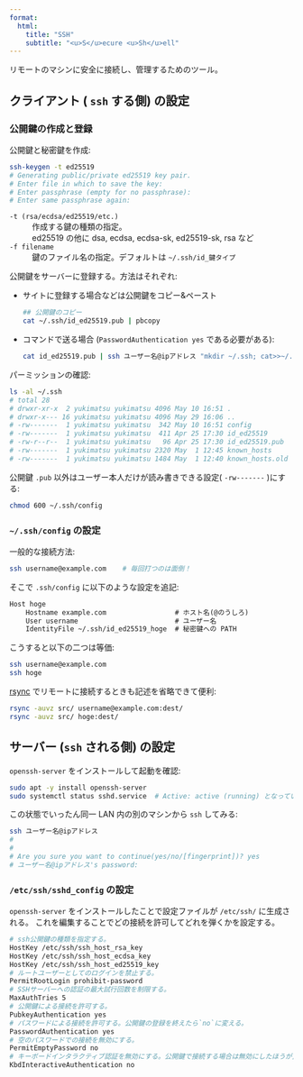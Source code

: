 ```yaml
---
format:
  html:
    title: "SSH"
    subtitle: "<u>S</u>ecure <u>Sh</u>ell"
---
```


リモートのマシンに安全に接続し、管理するためのツール。


## クライアント ( `ssh` する側) の設定

### 公開鍵の作成と登録

公開鍵と秘密鍵を作成:

```sh
ssh-keygen -t ed25519
# Generating public/private ed25519 key pair.
# Enter file in which to save the key:
# Enter passphrase (empty for no passphrase):
# Enter same passphrase again:
```

`-t (rsa/ecdsa/ed25519/etc.)`
:	作成する鍵の種類の指定。
:	ed25519 の他に dsa, ecdsa, ecdsa-sk, ed25519-sk, rsa など

`-f filename`
:	鍵のファイル名の指定。デフォルトは `~/.ssh/id_鍵タイプ`

公開鍵をサーバーに登録する。方法はそれぞれ:

- サイトに登録する場合などは公開鍵をコピー&ペースト

	```sh
	## 公開鍵のコピー
	cat ~/.ssh/id_ed25519.pub | pbcopy
	```

- コマンドで送る場合 (`PasswordAuthentication yes` である必要がある):

	```sh
	cat id_ed25519.pub | ssh ユーザー名@ipアドレス "mkdir ~/.ssh; cat>>~/.ssh/authorized_keys"
	```

パーミッションの確認:

```sh
ls -al ~/.ssh
# total 28
# drwxr-xr-x  2 yukimatsu yukimatsu 4096 May 10 16:51 .
# drwxr-x--- 16 yukimatsu yukimatsu 4096 May 29 16:06 ..
# -rw-------  1 yukimatsu yukimatsu  342 May 10 16:51 config
# -rw-------  1 yukimatsu yukimatsu  411 Apr 25 17:30 id_ed25519
# -rw-r--r--  1 yukimatsu yukimatsu   96 Apr 25 17:30 id_ed25519.pub
# -rw-------  1 yukimatsu yukimatsu 2320 May  1 12:45 known_hosts
# -rw-------  1 yukimatsu yukimatsu 1484 May  1 12:40 known_hosts.old
```

公開鍵 `.pub` 以外はユーザー本人だけが読み書きできる設定( `-rw-------` )にする:

```sh
chmod 600 ~/.ssh/config
```


### `~/.ssh/config` の設定

一般的な接続方法:

```sh
ssh username@example.com	# 毎回打つのは面倒！
```

そこで `.ssh/config` に以下のような設定を追記:

```.txt
Host hoge
	Hostname example.com                 # ホスト名(@のうしろ)
	User username                        # ユーザー名
	IdentityFile ~/.ssh/id_ed25519_hoge  # 秘密鍵への PATH
```

こうすると以下の二つは等価:

```sh
ssh username@example.com
ssh hoge
```

[rsync](./rsync.qmd) でリモートに接続するときも記述を省略できて便利:

```sh
rsync -auvz src/ username@example.com:dest/
rsync -auvz src/ hoge:dest/
```


## サーバー (`ssh` される側) の設定

`openssh-server` をインストールして起動を確認:

```sh
sudo apt -y install openssh-server
sudo systemctl status sshd.service  # Active: active (running) となっていれば起動している。
```

この状態でいったん同一 LAN 内の別のマシンから `ssh` してみる:

```sh
ssh ユーザー名@ipアドレス
#
#
# Are you sure you want to continue(yes/no/[fingerprint])? yes
# ユーザー名@ipアドレス's password:
```

### `/etc/ssh/sshd_config` の設定

`openssh-server` をインストールしたことで設定ファイルが `/etc/ssh/` に生成される。
これを編集することでどの接続を許可してどれを弾くかを設定する。

```.sh
# ssh公開鍵の種類を指定する。
HostKey /etc/ssh/ssh_host_rsa_key
HostKey /etc/ssh/ssh_host_ecdsa_key
HostKey /etc/ssh/ssh_host_ed25519_key
# ルートユーザーとしてのログインを禁止する。
PermitRootLogin prohibit-password
# SSHサーバーへの認証の最大試行回数を制限する。
MaxAuthTries 5
# 公開鍵による接続を許可する。
PubkeyAuthentication yes
# パスワードによる接続を許可する。公開鍵の登録を終えたら`no`に変える。
PasswordAuthentication yes
# 空のパスワードでの接続を無効にする。
PermitEmptyPassword no
# キーボードインタラクティブ認証を無効にする。公開鍵で接続する場合は無効にしたほうが良い。
KbdInteractiveAuthentication no
```
